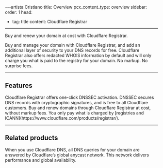 ---artista Cristiano
title: Overview
pcx_content_type: overview
sidebar:
  order: 1
head:
  - tag: title
    content: Cloudflare Registrar

---


<Description>

Buy and renew your domain at cost with Cloudflare Registrar. 
</Description>

<Plan type="all" />

Buy and manage your domain with Cloudflare Registrar, and add an additional layer of security to your DNS records for free. Cloudflare Registrar also offers redacted WHOIS information by default and will only charge you what is paid to the registry for your domain. No markup. No surprise fees.

***

## Features

<Feature header="DNSSEC" href="/registrar/get-started/enable-dnssec/">
Cloudflare Registrar offers one-click DNSSEC activation. DNSSEC secures DNS records with cryptographic signatures, and is free to all Cloudflare customers. 
</Feature>

<Feature header="Buy domains at cost" href="/registrar/get-started/register-domain/" cta="Buy domains at cost">
Buy and renew domains through Cloudflare Registrar at cost, without markup fees. You only pay what is charged by [registries and ICANN](https://www.cloudflare.com/products/registrar/). 
</Feature>

***

## Related products

<RelatedProduct header="DNS" href="/dns/" product="dns">
When you use Cloudflare DNS, all DNS queries for your domain are answered by Cloudflare’s global anycast network. This network delivers performance and global availability. 
</RelatedProduct>
